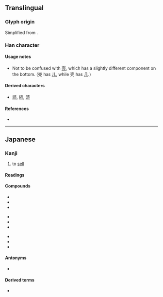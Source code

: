 {{also|壳|賣|卖}}
{{character info}}
{{character info|0x2F85A}}
==Translingual==
{{Han simplified forms|賣|売|卖}}

===Glyph origin===
Simplified from {{l|ja|賣}}.

===Han character===
{{Han char|rn=33|rad=士|as=04|sn=7|four=|canj=GBHU,XGBHU|ids=⿳士冖儿}}

====Usage notes====
* Not to be confused with [[壳]], which has a slightly different component on the bottom. (売 has [[儿]], while 壳 has [[几]].)

====Derived characters====
* [[読]], [[続]], [[涜]]

====References====
* {{Han ref|kx=0243.041|dkj=05647|dj=0483.090|hdz=10428.021|uh=58F2|ud=22770}}

----

==Japanese==
{{ja-kanji forms|売|賣}}

===Kanji===
{{ja-kanji|grade=2|rs=士04|kyu=賣}}

# to [[sell]]

====Readings====
{{ja-readings
|goon=め
|kanon=ばい
|toon=まい
|kun=う-れる, う-る
}}

====Compounds====
{{top3}}
* {{ja-r|売%却|ばい%きゃく}}
* {{ja-r|売%国|ばい%こく}}
* {{ja-r|売%春|ばい%しゅん}}
{{mid3}}
* {{ja-r|売%女|ばい%た}}
* {{ja-r|売%買|ばい%ばい}}
* {{ja-r|売%名|ばい%めい}}
{{mid3}}
* {{ja-r|売%僧|まい%す}}
* {{ja-r|商%売|しょう%ばい}}
* {{ja-r|転%売|てん%ばい}}
{{bottom}}

====Antonyms====
* {{l|ja|買}}

====Derived terms====
* {{ja-r|売る|うる}}